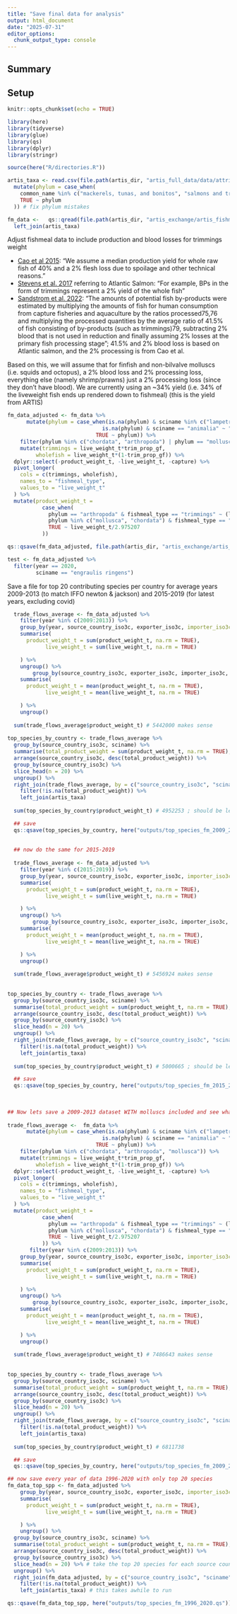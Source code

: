 ```yaml
---
title: "Save final data for analysis"
output: html_document
date: "2025-07-31"
editor_options: 
  chunk_output_type: console
---
```


## Summary

## Setup

```r
knitr::opts_chunk$set(echo = TRUE)

library(here)
library(tidyverse)
library(glue)
library(qs)
library(dplyr)
library(stringr)

source(here("R/directories.R"))

artis_taxa <- read.csv(file.path(artis_dir, "artis_full_data/data/attribute tables/sciname.csv")) %>% ## read in attribute table with common names
  mutate(phylum = case_when(
    common_name %in% c("mackerels, tunas, and bonitos", "salmons and trouts", "herrings", "cartilaginous fishes nei", "flounders", "african lungfishes", "toothfish", "carps, minnows, loaches, etc", "blue whitings") ~ "chordata",
    TRUE ~ phylum
  )) # fix phylum mistakes

fm_data <-   qs::qread(file.path(artis_dir, "artis_exchange/artis_fishmeal_trimmings_traded_consumption_gf_final.qs")) %>%
  left_join(artis_taxa)

```

Adjust fishmeal data to include production and blood losses for trimmings weight

 - [Cao et al 2015](https://www.science.org/doi/10.1126/science.1260149): "We assume a median production yield for whole raw fish of 40% and a 2% flesh loss due to spoilage and other technical reasons." 
 - [Stevens et al. 2017](https://www.sciencedirect.com/science/article/pii/S0308597X17305328?via%3Dihub) referring to Atlantic Salmon: "For example, BPs in the form of trimmings represent a 2% yield of the whole fish"
 - [Sandstrom et al. 2022](https://www.nature.com/articles/s43016-022-00589-6): "The amounts of potential fish by-products were estimated by multiplying the amounts of fish for human consumption from capture fisheries and aquaculture by the ratios processed75,76 and multiplying the processed quantities by the average ratio of 41.5% of fish consisting of by-products (such as trimmings)79, subtracting 2% blood that is not used in reduction and finally assuming 2% losses at the primary fish processing stage"; 41.5% and 2% blood loss is based on Atlantic salmon, and the 2% processing is from Cao et al.
 
Based on this, we will assume that for finfish and non-bilvalve molluscs (i.e. squids and octopus), a 2% blood loss and 2% processing loss, everything else (namely shrimp/prawns) just a 2% processing loss (since they don't have blood). We are currently using an ~34% yield (i.e. 34% of the liveweight fish ends up rendered down to fishmeal) (this is the yield from ARTIS)


```r
fm_data_adjusted <- fm_data %>%
      mutate(phylum = case_when(is.na(phylum) & sciname %in% c("lampetra fluviatilis", "petromyzontidae", "petromyzon marinus") ~ "chordata",
                              is.na(phylum) & sciname == "animalia" ~ "animalia",
                            TRUE ~ phylum)) %>% 
    filter(phylum %in% c("chordata", "arthropoda") | phylum == "mollusca" & class == "cephalopoda") %>%
    mutate(trimmings = live_weight_t*trim_prop_gf,
         wholefish = live_weight_t*(1-trim_prop_gf)) %>%
  dplyr::select(-product_weight_t, -live_weight_t, -capture) %>%
  pivot_longer( 
    cols = c(trimmings, wholefish),
    names_to = "fishmeal_type",
    values_to = "live_weight_t"
  ) %>%
  mutate(product_weight_t =
           case_when(
             phylum == "arthropoda" & fishmeal_type == "trimmings" ~ (live_weight_t*0.98)/2.975207,
             phylum %in% c("mollusca", "chordata") & fishmeal_type == "trimmings" ~ (live_weight_t*0.96)/2.975207,
             TRUE ~ live_weight_t/2.975207
           )) 

qs::qsave(fm_data_adjusted, file.path(artis_dir, "artis_exchange/artis_fishmeal_trimmings_traded_consumption_adjusted_final.qs"))

test <- fm_data_adjusted %>%
  filter(year == 2020, 
         sciname == "engraulis ringens")

```

Save a file for top 20 contributing species per country for average years 2009-2013 (to match IFFO newton & jackson) and 2015-2019 (for latest years, excluding covid)

```r

  trade_flows_average <- fm_data_adjusted %>%
    filter(year %in% c(2009:2013)) %>%
    group_by(year, source_country_iso3c, exporter_iso3c, importer_iso3c = consumer_iso3c, sciname, common_name, fishmeal_type, phylum) %>%
    summarise(
      product_weight_t = sum(product_weight_t, na.rm = TRUE),
            live_weight_t = sum(live_weight_t, na.rm = TRUE)

    ) %>%
    ungroup() %>%
        group_by(source_country_iso3c, exporter_iso3c, importer_iso3c, sciname, common_name, fishmeal_type, phylum) %>%
    summarise(
      product_weight_t = mean(product_weight_t, na.rm = TRUE),
            live_weight_t = mean(live_weight_t, na.rm = TRUE)

    ) %>%
    ungroup()
  
  sum(trade_flows_average$product_weight_t) # 5442000 makes sense
  
top_species_by_country <- trade_flows_average %>%
  group_by(source_country_iso3c, sciname) %>% 
  summarise(total_product_weight = sum(product_weight_t, na.rm = TRUE), .groups = "drop") %>%
  arrange(source_country_iso3c, desc(total_product_weight)) %>%
  group_by(source_country_iso3c) %>%
  slice_head(n = 20) %>%
  ungroup() %>%
  right_join(trade_flows_average, by = c("source_country_iso3c", "sciname")) %>%
    filter(!is.na(total_product_weight)) %>%
    left_join(artis_taxa) 
  
  sum(top_species_by_country$product_weight_t) # 4952253 ; should be less and it is

  ## save
  qs::qsave(top_species_by_country, here("outputs/top_species_fm_2009_2013.qs"))
  
  
  ## now do the same for 2015-2019
  
  trade_flows_average <- fm_data_adjusted %>%
    filter(year %in% c(2015:2019)) %>%
    group_by(year, source_country_iso3c, exporter_iso3c, importer_iso3c = consumer_iso3c, sciname, common_name, fishmeal_type, phylum) %>%
    summarise(
      product_weight_t = sum(product_weight_t, na.rm = TRUE),
            live_weight_t = sum(live_weight_t, na.rm = TRUE)

    ) %>%
    ungroup() %>%
        group_by(source_country_iso3c, exporter_iso3c, importer_iso3c, sciname, common_name, fishmeal_type, phylum) %>%
    summarise(
      product_weight_t = mean(product_weight_t, na.rm = TRUE),
            live_weight_t = mean(live_weight_t, na.rm = TRUE)

    ) %>%
    ungroup()
  
  sum(trade_flows_average$product_weight_t) # 5456924 makes sense
  
  
top_species_by_country <- trade_flows_average %>%
  group_by(source_country_iso3c, sciname) %>% 
  summarise(total_product_weight = sum(product_weight_t, na.rm = TRUE), .groups = "drop") %>%
  arrange(source_country_iso3c, desc(total_product_weight)) %>%
  group_by(source_country_iso3c) %>%
  slice_head(n = 20) %>%
  ungroup() %>%
  right_join(trade_flows_average, by = c("source_country_iso3c", "sciname")) %>%
    filter(!is.na(total_product_weight)) %>%
    left_join(artis_taxa) 
  
  sum(top_species_by_country$product_weight_t) # 5000665 ; should be less and it is

  ## save
  qs::qsave(top_species_by_country, here("outputs/top_species_fm_2015_2019.qs"))
  
  
  
## Now lets save a 2009-2013 dataset WITH molluscs included and see what we get
  
trade_flows_average <-  fm_data %>%
      mutate(phylum = case_when(is.na(phylum) & sciname %in% c("lampetra fluviatilis", "petromyzontidae", "petromyzon marinus") ~ "chordata",
                              is.na(phylum) & sciname == "animalia" ~ "animalia",
                            TRUE ~ phylum)) %>% 
    filter(phylum %in% c("chordata", "arthropoda", "mollusca")) %>%
    mutate(trimmings = live_weight_t*trim_prop_gf,
         wholefish = live_weight_t*(1-trim_prop_gf)) %>%
  dplyr::select(-product_weight_t, -live_weight_t, -capture) %>%
  pivot_longer( 
    cols = c(trimmings, wholefish),
    names_to = "fishmeal_type",
    values_to = "live_weight_t"
  ) %>%
  mutate(product_weight_t =
           case_when(
             phylum == "arthropoda" & fishmeal_type == "trimmings" ~ (live_weight_t*0.98)/2.975207,
             phylum %in% c("mollusca", "chordata") & fishmeal_type == "trimmings" ~ (live_weight_t*0.96)/2.975207,
             TRUE ~ live_weight_t/2.975207
           )) %>%
       filter(year %in% c(2009:2013)) %>%
    group_by(year, source_country_iso3c, exporter_iso3c, importer_iso3c = consumer_iso3c, sciname, common_name, fishmeal_type, phylum) %>%
    summarise(
      product_weight_t = sum(product_weight_t, na.rm = TRUE),
            live_weight_t = sum(live_weight_t, na.rm = TRUE)

    ) %>%
    ungroup() %>%
        group_by(source_country_iso3c, exporter_iso3c, importer_iso3c, sciname, common_name, fishmeal_type, phylum) %>%
    summarise(
      product_weight_t = mean(product_weight_t, na.rm = TRUE),
            live_weight_t = mean(live_weight_t, na.rm = TRUE)

    ) %>%
    ungroup()
  
  sum(trade_flows_average$product_weight_t) # 7486643 makes sense
  
  
top_species_by_country <- trade_flows_average %>%
  group_by(source_country_iso3c, sciname) %>% 
  summarise(total_product_weight = sum(product_weight_t, na.rm = TRUE), .groups = "drop") %>%
  arrange(source_country_iso3c, desc(total_product_weight)) %>%
  group_by(source_country_iso3c) %>%
  slice_head(n = 20) %>%
  ungroup() %>%
  right_join(trade_flows_average, by = c("source_country_iso3c", "sciname")) %>%
    filter(!is.na(total_product_weight)) %>%
    left_join(artis_taxa) 
  
  sum(top_species_by_country$product_weight_t) # 6811738 

  ## save
  qs::qsave(top_species_by_country, here("outputs/top_species_fm_2009_2013_inc_molluscs.qs"))

## now save every year of data 1996-2020 with only top 20 species
fm_data_top_spp <- fm_data_adjusted %>%
    group_by(year, source_country_iso3c, exporter_iso3c, importer_iso3c = consumer_iso3c, sciname, common_name, fishmeal_type, phylum) %>%
    summarise(
      product_weight_t = sum(product_weight_t, na.rm = TRUE),
            live_weight_t = sum(live_weight_t, na.rm = TRUE)

    ) %>%
    ungroup() %>%
  group_by(source_country_iso3c, sciname) %>% 
  summarise(total_product_weight = sum(product_weight_t, na.rm = TRUE), .groups = "drop") %>%
  arrange(source_country_iso3c, desc(total_product_weight)) %>%
  group_by(source_country_iso3c) %>%
  slice_head(n = 20) %>% # take the top 20 species for each source country (and year?)
  ungroup() %>%
  right_join(fm_data_adjusted, by = c("source_country_iso3c", "sciname")) %>%
    filter(!is.na(total_product_weight)) %>%
    left_join(artis_taxa) # this takes awhile to run

qs::qsave(fm_data_top_spp, here("outputs/top_species_fm_1996_2020.qs"))
  
```

